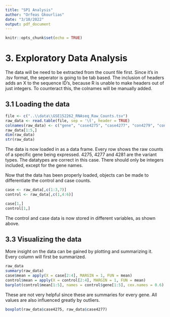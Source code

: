 ```yaml
---
title: "SP1 Analysis"
author: "Orfeas Gkourlias"
date: "3/10/2022"
output: pdf_document
---
```


```r
knitr::opts_chunk$set(echo = TRUE)
```

# 3. Exploratory Data Analysis

The data will be need to be extracted from the count file first. Since it's in .tsv format, the seperator is going to be tab based. The inclusion of headers adds an X to the sequence ID's, because R is unable to make headers out of just integers. To counteract this, the colnames will be manually added.

## 3.1 Loading the data
```r
file <- c("..\\data\\GSE152262_RNAseq_Raw_Counts.tsv")
raw_data <- read.table(file, sep = '\t', header = TRUE)
colnames(raw_data) <- c("gene", "case4275", "case4277", "con4279", "con4280", "con4280a", "case4281")
raw_data[1:5,]
dim(raw_data)
str(raw_data)
```
The data is now loaded in as a data frame. Every row shows the raw counts of a specific gene being expressed. 4275, 4277 and 4281 are the variant types. The datatypes are correct in this case. There should only be integers included, except for the gene names.

Now that the data has been properly loaded, objects can be made to differentiate the control and case counts. 

```r
case <- raw_data[,c(1:3,7)]
control <- raw_data[,c(1,4:6)]

case[1,]
control[1,]
```

The control and case data is now stored in different variables, as shown above.

## 3.3 Visualizing the data
More insight on the data can be gained by plotting and summarizing it.
Every column will first be summarized.

```r
raw_data
summary(raw_data)
case$mean = apply(X = case[2:4], MARGIN = 1, FUN = mean)
control$mean = apply(X = control[2:4], MARGIN = 1, FUN = mean)
barplot(control$mean[1:5], names = control$gene[1:5], cex.names = 0.6)
```
These are not very helpful since these are summaries for every gene. All values are also influenced greatly by outliers.


```r
boxplot(raw_data$case4275, raw_data$case4277)
```

